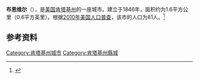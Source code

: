 {{Infobox City 
|chinese_name = 布恩维尔
|official_name = Booneville
|image_flag = 
|image_seal = 
|image_skyline = 
|image_map = KYMap-doton-Booneville.PNG
|map_caption =
|subdivision_type = [[國家|國家]]
|subdivision_name = {{USA}}
|leader_title = 
|leader_name = 
|subdivision_type1 = [[美國行政區劃|州]]
|subdivision_name1 = [[肯塔基州|肯塔基州]]
|subdivision_type2 = [[肯塔基州行政区划|县]]
|subdivision_name2 = Owsley
|found_title            = 正式立市
|found_date             = 1846年
|area_total = 1.6
|area_land = 
|area_water = 
|population_as_of = 2010
|population_total = 81
|population_density = 
|timezone = 
|utc_offset = 
|timezone_DST = 
|utc_offset_DST = 
}}

'''布恩维尔'''（{{lang-en|'''Booneville'''}}），是[[美国|美国]][[肯塔基州|肯塔基州]]的一座城市。建立于1846年，面积约为1.6平方公里（0.6平方英里）。根据[[2010年美国人口普查|2010年美国人口普查]]，该市的人口为81人。<ref name=census>{{cite web |url = http://www.census.gov/prod/www/abs/decennial/ |title = Census of Population and Housing |publisher = U.S. Census Bureau |accessdate = November 18, 2011 |archive-url = https://web.archive.org/web/20060208103743/http://www.census.gov/prod/www/abs/decennial/ |archive-date = 2006-02-08 |dead-url = yes }}</ref>

== 参考资料 ==
{{reflist}}

[[Category:肯塔基州城市|Category:肯塔基州城市]]
[[Category:肯塔基州縣城|Category:肯塔基州縣城]]


{{Kentucky-stub}}